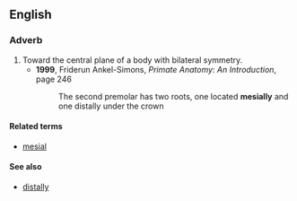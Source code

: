 ==English==
===Adverb===
{{en-adv}}
# Toward the central plane of a body with bilateral symmetry.
#* '''1999''', Friderun Ankel-Simons, ''Primate Anatomy: An Introduction'', page 246
#*: The second premolar has two roots, one located '''mesially''' and one distally under the crown

====Related terms====
*[[mesial]]

====See also====
*[[distally]]